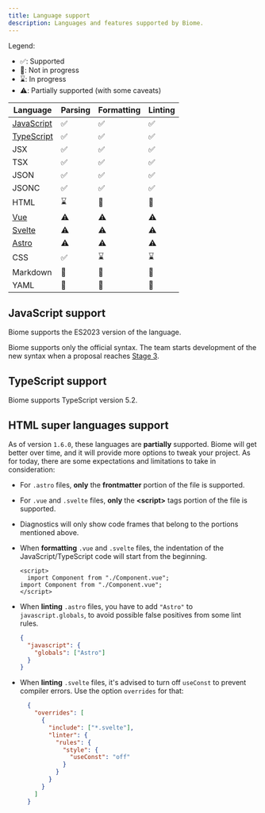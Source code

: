 ```yaml
---
title: Language support
description: Languages and features supported by Biome.
---
```


Legend:
- ✅: Supported
- 🚫: Not in progress
- ⌛️: In progress
- ⚠️: Partially supported (with some caveats)

| Language                                | Parsing                                                     | Formatting                                                  | Linting                                                     |
|-----------------------------------------|-------------------------------------------------------------|-------------------------------------------------------------|-------------------------------------------------------------|
| [JavaScript](#javascript-support)       | <span aria-label="Supported" role="img">✅</span>          | <span aria-label="Supported" role="img">✅</span>            | <span aria-label="Supported" role="img">✅</span>            |
| [TypeScript](#typescript-support)       | <span aria-label="Supported" role="img">✅</span>          | <span aria-label="Supported" role="img">✅</span>            | <span aria-label="Supported" role="img">✅</span>            |
| JSX                                     | <span aria-label="Supported" role="img">✅</span>          | <span aria-label="Supported" role="img">✅</span>            | <span aria-label="Supported" role="img">✅</span>            |
| TSX                                     | <span aria-label="Supported" role="img">✅</span>          | <span aria-label="Supported" role="img">✅</span>            | <span aria-label="Supported" role="img">✅</span>            |
| JSON                                    | <span aria-label="Supported" role="img">✅</span>          | <span aria-label="Supported" role="img">✅</span>            | <span aria-label="Supported" role="img">✅</span>            |
| JSONC                                   | <span aria-label="Supported" role="img">✅</span>          | <span aria-label="Supported" role="img">✅</span>            | <span aria-label="Supported" role="img">✅</span>            |
| HTML                                    | <span aria-label="In Progress" role="img">⌛️</span>        | <span aria-label="Not in Progress" role="img">🚫</span>     | <span aria-label="Not in Progress" role="img">🚫</span>      |
| [Vue](#html-super-languages-support)    | <span aria-label="Partially supported" role="img">⚠️</span> | <span aria-label="Partially supported" role="img">⚠️</span> | <span aria-label="Partially supported" role="img">⚠️</span> |
| [Svelte](#html-super-languages-support) | <span aria-label="Partially supported" role="img">⚠️</span> | <span aria-label="Partially supported" role="img">⚠️</span> | <span aria-label="Partially supported" role="img">⚠️</span> |
| [Astro](#html-super-languages-support)  | <span aria-label="Partially supported" role="img">⚠️</span> | <span aria-label="Partially supported" role="img">⚠️</span> | <span aria-label="Partially supported" role="img">⚠️</span> |
| CSS                                     | <span aria-label="Supported" role="img">✅️</span>          | <span aria-label="In Progress" role="img">⌛️</span>         | <span aria-label="Not in Progress" role="img">⌛️</span>     |
| Markdown                                | <span aria-label="Not in progress" role="img">🚫</span>    | <span aria-label="Not in Progress" role="img">🚫</span>     | <span aria-label="Not in Progress" role="img">🚫</span>     |
| YAML                                    | <span aria-label="Not in progress" role="img">🚫</span>    | <span aria-label="Not in Progress" role="img">🚫</span>     | <span aria-label="Not in Progress" role="img">🚫</span>     |

## JavaScript support

Biome supports the ES2023 version of the language.

Biome supports only the official syntax. The team starts development of the new syntax when a proposal reaches
[Stage 3](https://github.com/tc39/proposals#stage-3).

## TypeScript support

Biome supports TypeScript version 5.2.

## HTML super languages support

As of version `1.6.0`, these languages are **partially** supported. Biome will get better over time, and it will provide more options to tweak your project. As for today, there are some expectations and limitations to take in consideration:
- For `.astro` files, **only** the **frontmatter** portion of the file is supported.
- For `.vue` and `.svelte` files, **only** the **\<script\>** tags portion of the file is supported.
- Diagnostics will only show code frames that belong to the portions mentioned above.
- When **formatting** `.vue` and `.svelte` files, the indentation of the JavaScript/TypeScript code will start from the beginning.

  ```vue title="file.vue" del={2} ins={3}
  <script>
    import Component from "./Component.vue";
  import Component from "./Component.vue";
  </script>
  ```
- When **linting** `.astro` files, you have to add `"Astro"` to `javascript.globals`, to avoid possible false positives from some lint rules.

  ```json title="biome.json"
  {
    "javascript": {
      "globals": ["Astro"]
    }
  }
  ```

- When **linting** `.svelte` files, it's advised to turn off `useConst` to prevent compiler errors. Use the option `overrides` for that:

  ```json
    {
      "overrides": [
        {
          "include": ["*.svelte"],
          "linter": {
            "rules": {
              "style": {
                "useConst": "off"
              }
            }
          }
        }
      ]
    }
    ```
